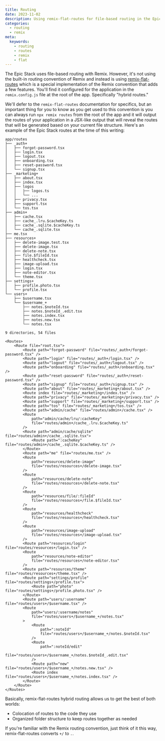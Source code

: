 ```yaml
---
title: Routing 
date: 2023-11-02
description: Using remix-flat-routes for file-based routing in the Epic Stack.
categories:
  - routing
  - remix
meta:
  keywords:
    - routing
    - routes
    - remix
    - flat
---
```

The Epic Stack uses file-based routing with Remix. However, it's not using the
built-in routing convention of Remix and instead is using
[remix-flat-routes](https://github.com/kiliman/remix-flat-routes) which is a
special implementation of the Remix convention that adds a few features. You'll
find it configured for the application in the `remix.config.js` file at the root
of the app. Specifically "hybrid routes."

We'll defer to the `remix-flat-routes` documentation for specifics, but an
important thing for you to know as you get used to this convention is you can
always run `npx remix routes` from the root of the app and it will output the
routes of your application in a JSX-like output that will reveal the routes that
will be generated based on your current file structure. Here's an example of the
Epic Stack routes at the time of this writing:

```
app/routes
├── _auth+
│   ├── forgot-password.tsx
│   ├── login.tsx
│   ├── logout.tsx
│   ├── onboarding.tsx
│   ├── reset-password.tsx
│   └── signup.tsx
├── _marketing+
│   ├── about.tsx
│   ├── index.tsx
│   ├── logos
│   │   ├── logos.ts
│   │   └── ...
│   ├── privacy.tsx
│   ├── support.tsx
│   └── tos.tsx
├── admin+
│   ├── cache.tsx
│   ├── cache_.lru.$cacheKey.ts
│   ├── cache_.sqlite.$cacheKey.ts
│   └── cache_.sqlite.tsx
├── me.tsx
├── resources+
│   ├── delete-image.test.tsx
│   ├── delete-image.tsx
│   ├── delete-note.tsx
│   ├── file.$fileId.tsx
│   ├── healthcheck.tsx
│   ├── image-upload.tsx
│   ├── login.tsx
│   ├── note-editor.tsx
│   └── theme.tsx
├── settings+
│   ├── profile.photo.tsx
│   └── profile.tsx
└── users+
    ├── $username.tsx
    └── $username_+
        ├── notes.$noteId.tsx
        ├── notes.$noteId_.edit.tsx
        ├── notes.index.tsx
        ├── notes.new.tsx
        └── notes.tsx

9 directories, 54 files
```

```tsx
<Routes>
	<Route file="root.tsx">
		<Route path="forgot-password" file="routes/_auth+/forgot-password.tsx" />
		<Route path="login" file="routes/_auth+/login.tsx" />
		<Route path="logout" file="routes/_auth+/logout.tsx" />
		<Route path="onboarding" file="routes/_auth+/onboarding.tsx" />
		<Route path="reset-password" file="routes/_auth+/reset-password.tsx" />
		<Route path="signup" file="routes/_auth+/signup.tsx" />
		<Route path="about" file="routes/_marketing+/about.tsx" />
		<Route index file="routes/_marketing+/index.tsx" />
		<Route path="privacy" file="routes/_marketing+/privacy.tsx" />
		<Route path="support" file="routes/_marketing+/support.tsx" />
		<Route path="tos" file="routes/_marketing+/tos.tsx" />
		<Route path="admin/cache" file="routes/admin+/cache.tsx" />
		<Route
			path="admin/cache/lru/:cacheKey"
			file="routes/admin+/cache_.lru.$cacheKey.ts"
		/>
		<Route path="admin/cache/sqlite" file="routes/admin+/cache_.sqlite.tsx">
			<Route path=":cacheKey" file="routes/admin+/cache_.sqlite.$cacheKey.ts" />
		</Route>
		<Route path="me" file="routes/me.tsx" />
		<Route
			path="resources/delete-image"
			file="routes/resources+/delete-image.tsx"
		/>
		<Route
			path="resources/delete-note"
			file="routes/resources+/delete-note.tsx"
		/>
		<Route
			path="resources/file/:fileId"
			file="routes/resources+/file.$fileId.tsx"
		/>
		<Route
			path="resources/healthcheck"
			file="routes/resources+/healthcheck.tsx"
		/>
		<Route
			path="resources/image-upload"
			file="routes/resources+/image-upload.tsx"
		/>
		<Route path="resources/login" file="routes/resources+/login.tsx" />
		<Route
			path="resources/note-editor"
			file="routes/resources+/note-editor.tsx"
		/>
		<Route path="resources/theme" file="routes/resources+/theme.tsx" />
		<Route path="settings/profile" file="routes/settings+/profile.tsx">
			<Route path="photo" file="routes/settings+/profile.photo.tsx" />
		</Route>
		<Route path="users/:username" file="routes/users+/$username.tsx" />
		<Route
			path="users/:username/notes"
			file="routes/users+/$username_+/notes.tsx"
		>
			<Route
				path=":noteId"
				file="routes/users+/$username_+/notes.$noteId.tsx"
			/>
			<Route
				path=":noteId/edit"
				file="routes/users+/$username_+/notes.$noteId_.edit.tsx"
			/>
			<Route path="new" file="routes/users+/$username_+/notes.new.tsx" />
			<Route index file="routes/users+/$username_+/notes.index.tsx" />
		</Route>
	</Route>
</Routes>
```

Basically, remix-flat-routes hybrid routing allows us to get the best of both
worlds:

- Colocation of routes to the code they use
- Organized folder structure to keep routes together as needed

If you're familiar with the Remix routing convention, just think of it this way,
remix-flat-routes converts `+/` to `.`.
